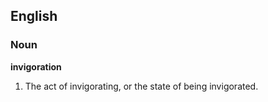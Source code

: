 ==English==

===Noun===

'''invigoration'''

#The act of invigorating, or the state of being invigorated.